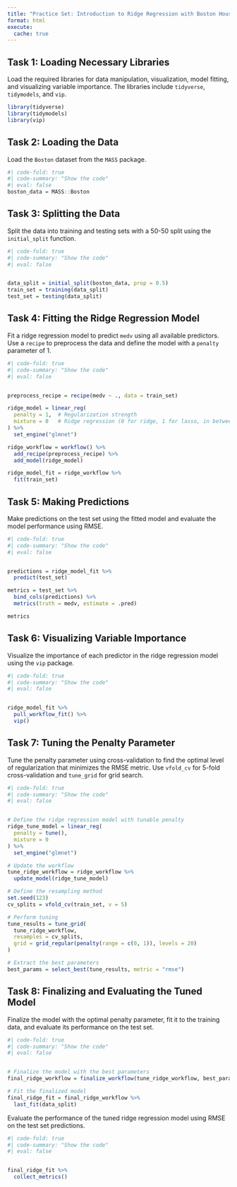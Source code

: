 ```yaml
---
title: "Practice Set: Introduction to Ridge Regression with Boston Housing Data"
format: html
execute: 
  cache: true
---
```


## Task 1: Loading Necessary Libraries

Load the required libraries for data manipulation, visualization, model fitting, and visualizing variable importance. The libraries include `tidyverse`, `tidymodels`, and `vip`.

```r
library(tidyverse)
library(tidymodels)
library(vip)
```

## Task 2: Loading the Data

Load the `Boston` dataset from the `MASS` package.

```r
#| code-fold: true
#| code-summary: "Show the code"
#| eval: false
boston_data = MASS::Boston
```

## Task 3: Splitting the Data

Split the data into training and testing sets with a 50-50 split using the `initial_split` function.

```r
#| code-fold: true
#| code-summary: "Show the code"
#| eval: false


data_split = initial_split(boston_data, prop = 0.5)
train_set = training(data_split)
test_set = testing(data_split)
```

## Task 4: Fitting the Ridge Regression Model

Fit a ridge regression model to predict `medv` using all available predictors. Use a `recipe` to preprocess the data and define the model with a `penalty` parameter of 1.

```r
#| code-fold: true
#| code-summary: "Show the code"
#| eval: false


preprocess_recipe = recipe(medv ~ ., data = train_set)

ridge_model = linear_reg(
  penalty = 1,  # Regularization strength
  mixture = 0   # Ridge regression (0 for ridge, 1 for lasso, in between for elastic net)
) %>% 
  set_engine("glmnet")

ridge_workflow = workflow() %>% 
  add_recipe(preprocess_recipe) %>% 
  add_model(ridge_model)

ridge_model_fit = ridge_workflow %>% 
  fit(train_set)
```

## Task 5: Making Predictions

Make predictions on the test set using the fitted model and evaluate the model performance using RMSE.

```r
#| code-fold: true
#| code-summary: "Show the code"
#| eval: false


predictions = ridge_model_fit %>% 
  predict(test_set)

metrics = test_set %>% 
  bind_cols(predictions) %>% 
  metrics(truth = medv, estimate = .pred)

metrics
```

## Task 6: Visualizing Variable Importance

Visualize the importance of each predictor in the ridge regression model using the `vip` package.

```r
#| code-fold: true
#| code-summary: "Show the code"
#| eval: false


ridge_model_fit %>% 
  pull_workflow_fit() %>% 
  vip()
```

## Task 7: Tuning the Penalty Parameter

Tune the penalty parameter using cross-validation to find the optimal level of regularization that minimizes the RMSE metric. Use `vfold_cv` for 5-fold cross-validation and `tune_grid` for grid search.

```r
#| code-fold: true
#| code-summary: "Show the code"
#| eval: false


# Define the ridge regression model with tunable penalty
ridge_tune_model = linear_reg(
  penalty = tune(),
  mixture = 0
) %>% 
  set_engine("glmnet")

# Update the workflow
tune_ridge_workflow = ridge_workflow %>% 
  update_model(ridge_tune_model)

# Define the resampling method
set.seed(123)
cv_splits = vfold_cv(train_set, v = 5)

# Perform tuning
tune_results = tune_grid(
  tune_ridge_workflow,
  resamples = cv_splits,
  grid = grid_regular(penalty(range = c(0, 1)), levels = 20)
)

# Extract the best parameters
best_params = select_best(tune_results, metric = "rmse")
```

## Task 8: Finalizing and Evaluating the Tuned Model

Finalize the model with the optimal penalty parameter, fit it to the training data, and evaluate its performance on the test set.

```r
#| code-fold: true
#| code-summary: "Show the code"
#| eval: false


# Finalize the model with the best parameters
final_ridge_workflow = finalize_workflow(tune_ridge_workflow, best_params)

# Fit the finalized model
final_ridge_fit = final_ridge_workflow %>%
  last_fit(data_split)
```

Evaluate the performance of the tuned ridge regression model using RMSE on the test set predictions.

```r
#| code-fold: true
#| code-summary: "Show the code"
#| eval: false


final_ridge_fit %>% 
  collect_metrics()
```
